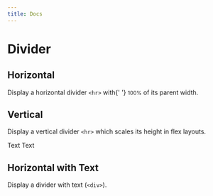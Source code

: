 ---
title: Docs
---


<div className='story-wrapper wrap'>
  <h1>Divider</h1>
  <h2>Horizontal</h2>
  <p>
    Display a horizontal divider <code>&#x3C;hr&#x3E;</code> with{' '}
    <small>100%</small> of its parent width.
  </p>
  <div className='example-wrapper column'>
    <Divider />
  </div>
  <h2>Vertical</h2>
  <p>
    Display a vertical divider <code>&#x3C;hr&#x3E;</code> which scales its
    height in flex layouts.
  </p>
  <div className='example-wrapper'>
    Text <Divider direction={'vertical'} /> Text
  </div>
  <h2>Horizontal with Text</h2>
  <p>
    Display a divider with text (<code>&#x3C;div&#x3E;</code>).
  </p>
  <div className='example-wrapper column'>
    <Divider label={'Example Text'} />
  </div>
</div>
